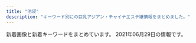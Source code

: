 ```yaml
---
title: "池袋"
description: "キーワード別にの巨乳アジアン・チャイナエステ嬢情報をまとめました。"
---
```


新着画像と新着キーワードをまとめています。
2021年06月29日の情報です。

<DmmAffiliateIns />
<KeywordTable
  shops={
    [
    {
        "url": "http://hanamizuki.jpn.cm/",
        "img_links": [
            "http://hanamizuki.jpn.cm/images/s_link.png",
            "http://hanamizuki.jpn.cm/images/top.png",
            "http://hanamizuki.jpn.cm/photos/sites/43/2017/11/2017110204161468.jpg",
            "http://hanamizuki.jpn.cm/images/nbj2.jpg",
            "http://hanamizuki.jpn.cm/images/room4.jpg",
            "http://hanamizuki.jpn.cm/images/s_staff.png",
            "http://hanamizuki.jpn.cm/images/room3.jpg",
            "http://hanamizuki.jpn.cm/images/room1.jpg",
            "http://hanamizuki.jpn.cm/photos/sites/43/2021/02/2021020211590282.jpg",
            "http://hanamizuki.jpn.cm/images/mobile.png",
            "http://hanamizuki.jpn.cm/images/room2.jpg",
            "http://hanamizuki.jpn.cm/photos/sites/43/2017/11/2017110204162215.jpg",
            "http://hanamizuki.jpn.cm/photos/sites/43/2019/12/2019122511054178.jpg",
            "http://hanamizuki.jpn.cm/images/s_news.png"
        ],
        "name": "\u6c34\u6728\u82b1",
        "station": "JR\u6c60\u888b\u99c5\u6771\u53e3",
        "keywords": {
            "E": 1,
            "95": 1,
            "90": 1,
            "H": 1
        }
    },
    {
        "name": "\u6e80\u8db3\u5802",
        "keywords": {
            "D": 7,
            "88": 2,
            "84": 1,
            "C": 10,
            "87": 8,
            "86": 7
        },
        "url": "http://es-manzokudou.com/",
        "station": "JR\u6c60\u888b\u99c5\u6771\u53e3",
        "img_links": [
            "http://es-manzokudou.com/uploads/36735dc9d436a790f344c57635a3a44f.jpg",
            "http://es-manzokudou.com/images/info_01.png",
            "http://www.cmfm2.jp/images/over_thumb_l.png",
            "http://es-manzokudou.com/uploads/e29aa67ee54566513e4e34114bfdc7b9.jpg",
            "http://es-manzokudou.com/uploads/da9811a4171f2ec42d7c9a8567e79d8c.jpg",
            "http://es-manzokudou.com/uploads/200f500725d3f15233d981ad9b5e6b9a.jpg",
            "http://es-manzokudou.com/images/girls_11.jpg",
            "http://es-manzokudou.com/images/index_31.jpg",
            "http://es-manzokudou.com/uploads/4a9bc6863322924a09070162269c7415.jpg",
            "http://es-manzokudou.com/uploads/0796672f7c59948334658998a3c55cdb.jpg",
            "http://es-manzokudou.com/images/info_02.png",
            "http://es-manzokudou.com/uploads/275d5f397baa63db8424c86d5d6237cf.jpg",
            "http://es-manzokudou.com/images/interior_09.jpg",
            "http://es-manzokudou.com/images/info_07.png",
            "http://es-manzokudou.com/images/index_14.jpg",
            "http://es-manzokudou.com/images/index_30.jpg",
            "http://es-manzokudou.com/images/index_05.jpg",
            "http://es-manzokudou.com/uploads/c92c85411d427aeda4e82379f413bfc5.jpg",
            "http://es-manzokudou.com/images/service_09.jpg",
            "http://es-manzokudou.com/images/index_22.jpg",
            "http://es-manzokudou.com/images/info_04.png",
            "http://es-manzokudou.com/uploads/848e0db3804d1d3c823537204d67f5aa.jpg",
            "http://es-manzokudou.com/images/index_07.jpg",
            "http://es-manzokudou.com/uploads/13ab049cc45dea80b43d33b6b7108f00.jpg",
            "http://es-manzokudou.com/uploads/efbc511fca65f9baeae51ee52426cc0e.jpg",
            "http://es-manzokudou.com/images/index_23.jpg",
            "http://es-manzokudou.com/images/index_02.jpg",
            "http://es-manzokudou.com/uploads/9f77b9b12f9cf11fcb013974ba368064.jpg",
            "http://es-manzokudou.com/uploads/dedff2c11ab7aaa841a9cf2747a8406c.jpg",
            "http://es-manzokudou.com/images/link_09.jpg",
            "http://es-manzokudou.com/uploads/0b1795e88117182a477ab05f88143541.jpg",
            "http://es-manzokudou.com/uploads/59a8a61377564fb64b48427e84e4243f.jpg",
            "http://es-manzokudou.com/uploads/356177edff3d3b7efc4a77022debc8aa.jpg",
            "http://es-manzokudou.com/uploads/4638ddb6f986a671b148647ba616100a.jpg",
            "http://es-manzokudou.com/uploads/d89fe15ae91cbe6757df76651ba2bafb.jpg",
            "http://es-manzokudou.com/images/index_03.jpg",
            "http://es-manzokudou.com/images/index_29.jpg",
            "http://es-manzokudou.com/images/index_27.jpg",
            "http://es-manzokudou.com/images/girls_09.jpg",
            "http://es-manzokudou.com/images/index_17.jpg",
            "http://es-manzokudou.com/uploads/d0fdd8f6b16eaf7d5013c7d285fed2e3.jpg",
            "http://es-manzokudou.com/uploads/b3126b220ec550d17cf3d4ceaa0d5f91.jpg",
            "http://es-manzokudou.com/uploads/f66d763bd48ac5f51969e4311ac7af5c.jpg",
            "http://es-manzokudou.com/uploads/de54f16df04e0df8ae07ab990b8c9fd2.jpg",
            "http://es-manzokudou.com/uploads/209ba11412c2c128b5dfbdb8cfef6faa.jpg",
            "http://es-manzokudou.com/images/index_21.jpg",
            "http://es-manzokudou.com/images/index_16.jpg",
            "http://es-manzokudou.com/uploads/6d01aeb80d9d599f91829439c8d1cce9.jpg",
            "http://es-manzokudou.com/uploads/ce9c20b274548d8d7fc88ffba3feb6b8.jpg",
            "http://es-manzokudou.com/uploads/8ec0af3b4889c07ab76ccbed51b2b813.jpg",
            "http://es-manzokudou.com/images/index_09.jpg",
            "http://es-manzokudou.com/images/index_13.jpg",
            "http://es-manzokudou.com/uploads/88aa8f906b0332cb40ad4429c8e7b758.jpg",
            "http://es-manzokudou.com/images/index_15.jpg",
            "http://es-manzokudou.com/uploads/1e5aff376576a255098bc7597386a028.jpg",
            "http://es-manzokudou.com/uploads/c7f77c3ead6ef13dab668a39ed78609c.jpg",
            "http://es-manzokudou.com/images/interior_10.jpg",
            "http://es-manzokudou.com/uploads/d71f74498ca17396d022ba9a4df966f3.jpg",
            "http://es-manzokudou.com/uploads/62c2e989f1be95fc8e01be85b464d514.jpg",
            "http://es-manzokudou.com/images/info_05.png",
            "http://es-manzokudou.com/uploads/33e3f16ac4ad0cce4991bcbf73f4ed57.jpg",
            "http://es-manzokudou.com/images/index_11.jpg",
            "http://es-manzokudou.com/images/index_06.jpg",
            "http://es-manzokudou.com/uploads/6eeb47bf176bb33d310cc4b85e6877cd.jpg",
            "http://es-manzokudou.com/images/info_09.png",
            "http://es-manzokudou.com/images/index_04.jpg",
            "http://es-manzokudou.com/uploads/40fc21d31595f51aaf89793b1f68617b.jpg",
            "http://es-manzokudou.com/uploads/b7f36d45469210b381ecb79a0e05a347.jpg",
            "http://es-manzokudou.com/images/index_24.jpg",
            "http://es-manzokudou.com/uploads/7b043aa15c9a9920550a2b92ec6be546.jpg",
            "http://es-manzokudou.com/images/index_28.jpg",
            "http://es-manzokudou.com/images/index_19.jpg",
            "http://es-manzokudou.com/uploads/801bf12e5eb5d7775a0d06c4314059a8.jpg",
            "http://es-manzokudou.com/images/service_10.jpg",
            "http://es-manzokudou.com/uploads/7284e4ffc051cbb8c074a8c30390ce68.jpg",
            "http://es-manzokudou.com/uploads/e0558d7d118d3983ed620237423a6a17.jpg",
            "http://es-manzokudou.com/images/index_01.jpg",
            "http://es-manzokudou.com/images/index_08.jpg",
            "http://es-manzokudou.com/uploads/0d826c16062de1388c242e2f77eb7cd6.jpg",
            "http://es-manzokudou.com/uploads/8a1fb58d0b110680c2356994ca8efb25.jpg"
        ]
    },
    {
        "name": "\u6708\u306e\u604b",
        "img_links": [
            "http://tsukinokoi.com/img/staff/152008703796356600.jpg",
            "http://tsukinokoi.com/images/event/2020/m06.png",
            "http://tsukinokoi.com/img/staff/160622584020640000.jpg",
            "http://tsukinokoi.com/img/staff/155204782386136400.jpg",
            "http://tsukinokoi.com/img/staff/151584629124140300.jpg",
            "http://tsukinokoi.com/images/news1.png",
            "http://tsukinokoi.com/img/staff/148256052554824000.jpg",
            "http://tsukinokoi.com/images/bar_staff.png",
            "http://tsukinokoi.com/images/bar_top.png",
            "http://tsukinokoi.com/img/staff/153079932824200700.jpg",
            "http://tsukinokoi.com/img/staff/148586605222864500.jpg",
            "http://tsukinokoi.com/img/staff/155818741107218300.jpg",
            "http://tsukinokoi.com/img/staff/144652745411466600.jpg",
            "http://tsukinokoi.com/img/staff/154673852166026500.jpg",
            "http://tsukinokoi.com/img/staff/148586605226742500.jpg",
            "http://tsukinokoi.com/img/staff/155611310658540500.jpg",
            "http://tsukinokoi.com/img/staff/142919725579809100.png",
            "http://tsukinokoi.com/images/news3.png",
            "http://tsukinokoi.com/images/bar_gallery.png",
            "http://tsukinokoi.com/images/QRcode.png",
            "http://tsukinokoi.com/images/pickupGirl2014.png",
            "http://tsukinokoi.com/img/staff/148073918839938900.jpg"
        ],
        "url": "http://tsukinokoi.com/",
        "station": "JR\u6c60\u888b\u99c5\u897f\u53e3",
        "keywords": {
            "\u30bb\u30af\u30b7\u30fc": 1
        }
    },
    {
        "url": "http://c-sun2.com/",
        "img_links": [
            "http://c-sun2.com/img/bar_profile.png",
            "http://c-sun2.com/image/cast/cast_473_2_l.jpg",
            "http://c-sun2.com/image/cast/cast_524_1_l.jpg",
            "http://c-sun2.com/image/cast/cast_485_1_l.jpg",
            "http://c-sun2.com/img/bar_grallery.png",
            "http://c-sun2.com/image/cast/cast_533_2_l.jpg",
            "http://c-sun2.com/image/cast/cast_453_2_l.jpg",
            "http://c-sun2.com/img/topbar_camp.png",
            "http://c-sun2.com/image/cast/cast_466_1_l.jpg",
            "http://c-sun2.com/image/cast/cast_357_2_l.jpg",
            "http://c-sun2.com/image/cast/cast_533_1_l.jpg",
            "http://c-sun2.com/image/cast/cast_360_1_l.jpg",
            "http://c-sun2.com/image/cast/cast_484_1_l.jpg",
            "http://c-sun2.com/image/cast/cast_484_2_l.jpg",
            "http://c-sun2.com/image/cast/cast_360_2_l.jpg",
            "http://c-sun2.com/image/cast/cast_485_2_l.jpg",
            "http://c-sun2.com/image/cast/cast_580_1_l.jpg",
            "http://c-sun2.com/image/cast/cast_393_2_l.jpg",
            "http://c-sun2.com/image/cast/cast_326_1_l.jpg",
            "http://c-sun2.com/image/cast/cast_393_1_l.jpg",
            "http://c-sun2.com/img/event/camp3.jpg",
            "http://c-sun2.com/image/cast/cast_362_1_l.jpg",
            "http://c-sun2.com/image/cast/cast_390_2_l.jpg",
            "http://c-sun2.com/image/cast/cast_471_1_l.jpg",
            "http://c-sun2.com/image/cast/cast_496_1_l.jpg",
            "http://c-sun2.com/image/cast/cast_453_1_l.jpg",
            "http://c-sun2.com/image/cast/cast_471_2_l.jpg",
            "http://c-sun2.com/img/topbar_osusume.png",
            "http://c-sun2.com/image/cast/cast_357_1_l.jpg",
            "http://c-sun2.com/image/cast/cast_362_2_l.jpg",
            "http://c-sun2.com/img/icon/new.png",
            "http://c-sun2.com/image/cast/cast_473_1_l.jpg",
            "http://c-sun2.com/image/cast/cast_524_2_l.jpg",
            "http://c-sun2.com/image/cast/cast_496_2_l.jpg",
            "http://c-sun2.com/image/cast/cast_326_2_l.jpg",
            "http://c-sun2.com/img/bar_therapist.png",
            "http://c-sun2.com/image/shame/192_1_l.jpg",
            "http://c-sun2.com/image/cast/cast_492_2_l.jpg",
            "http://c-sun2.com/img/topbar_news.png",
            "http://c-sun2.com/img/header.jpg",
            "http://c-sun2.com/image/cast/cast_534_2_l.jpg",
            "http://c-sun2.com/image/cast/cast_534_1_l.jpg",
            "http://c-sun2.com/image/cast/cast_390_1_l.jpg",
            "http://c-sun2.com/image/cast/cast_492_1_l.jpg",
            "http://c-sun2.com/image/cast/cast_466_2_l.jpg"
        ],
        "keywords": {
            "83": 10,
            "84": 8,
            "81": 4,
            "85": 4,
            "82": 10
        },
        "station": "JR\u6c60\u888b\u99c5\u897f\u53e3",
        "name": "\u30b9\u30a4\u30fc\u30c8\u30de\u30c3\u30c8"
    },
    {
        "keywords": {},
        "img_links": [
            "http://es-hana.work/images/interior_t.jpg",
            "http://es-hana.work/staff/ai.jpg",
            "http://es-hana.work/images/7.jpg",
            "http://es-hana.work/staff/risa.jpg",
            "http://es-hana.work/img/haruka1.jpg",
            "http://es-hana.work/img/ai1.jpg",
            "http://es-hana.work/images/tg.jpg",
            "http://es-hana.work/staff/yui.jpg",
            "http://es-hana.work/images/sys1.jpg",
            "http://es-hana.work/images/2.jpg",
            "http://es-hana.work/staff/aya.jpg",
            "http://es-hana.work/images/9.jpg",
            "http://es-hana.work/images/head.jpg",
            "http://es-hana.work/images/int.jpg",
            "http://es-hana.work/img/risa1.jpg",
            "http://es-hana.work/images/ac1.jpg",
            "http://es-hana.work/staff/haruka.jpg",
            "http://es-hana.work/images/staff_t.jpg",
            "http://es-hana.work/staff/rina.jpg",
            "http://es-hana.work/images/6.jpg",
            "http://es-hana.work/staff/nami.jpg",
            "http://es-hana.work/img/nana1.jpg",
            "http://es-hana.work/img/miki1.jpg",
            "http://es-hana.work/staff/nana.jpg",
            "http://es-hana.work/images/8.jpg",
            "http://es-hana.work/images/sys2.jpg",
            "http://es-hana.work/img/rina1.jpg",
            "http://es-hana.work/images/line.jpg",
            "http://es-hana.work/images/ac2.jpg",
            "http://es-hana.work/img/nami1.jpg",
            "http://es-hana.work/staff/miki.jpg",
            "http://es-hana.work/images/5.jpg",
            "http://es-hana.work/images/3.jpg",
            "http://es-hana.work/images/news.jpg",
            "http://es-hana.work/img/yui1.jpg",
            "http://es-hana.work/images/1.jpg",
            "http://es-hana.work/img/aya1.jpg",
            "http://es-hana.work/images/10.jpg",
            "http://es-hana.work/staff/yuna.jpg"
        ],
        "station": "JR\u6c60\u888b\u99c5\u897f\u53e3(\u5317)",
        "name": "\u82b1\u6c34\u6728",
        "url": "http://es-hana.work/"
    },
    {
        "url": "https://www.relax-es.net/",
        "keywords": {
            "87": 25,
            "D": 52,
            "F": 33,
            "C": 30,
            "89": 60,
            "90": 11,
            "E": 75,
            "88": 64
        },
        "name": "New RELAX TIME",
        "station": "JR\u6c60\u888b\u99c5\u897f\u53e3(\u5317)",
        "img_links": [
            "https://www.relax-es.net/w160-p400/img/uploadfile/imgpc01608535716.jpg",
            "https://www.relax-es.net/w160-p400/img/uploadfile/imgpc01601601781.jpg",
            "https://www.relax-es.net/w200-p300/img/uploadfile/imgpc01601601975.jpg",
            "https://www.relax-es.net/img/area.jpg",
            "https://www.relax-es.net/img/num1.png",
            "https://www.relax-es.net/img/uploadfile/imgpc01601602970.jpg",
            "https://www.relax-es.net/img/uploadfile/imgpc01601602890.jpg",
            "https://www.relax-es.net/img/bana01.jpg",
            "https://www.relax-es.net/reborn/img/beaf.png",
            "https://www.relax-es.net/w230-p230/img/uploadfile/img_1601600792.jpg",
            "https://www.relax-es.net/img/bana07.jpg",
            "https://www.relax-es.net/reborn/img/project-4.jpg",
            "https://www.relax-es.net/w200-p300/img/uploadfile/imgpc01608535915.jpg",
            "https://www.relax-es.net/img/uploadfile/imgpc01601942105.jpg",
            "https://www.relax-es.net/img/num5.png",
            "https://www.relax-es.net/w200-p300/img/uploadfile/imgpc01608535716.jpg",
            "https://www.relax-es.net/w200-p300/img/uploadfile/imgpc01601603008.jpg",
            "https://www.relax-es.net/img/uploadfile/imgpc01601602269.jpg",
            "https://www.relax-es.net/w90-p90/img/uploadfile/imgpc01601602890.jpg",
            "https://www.relax-es.net/img/uploadfile/imgpc01608535915.jpg",
            "https://www.relax-es.net/w160-p400/img/uploadfile/imgpc01601602970.jpg",
            "https://www.relax-es.net/img/uploadfile/imgpc01601942123.jpg",
            "https://www.relax-es.net/img/uploadfile/imgpc01601601781.jpg",
            "https://www.relax-es.net/img/uploadfile/imgpc01601602016.jpg",
            "https://www.relax-es.net/w160-p400/img/uploadfile/imgpc01601942105.jpg",
            "https://www.relax-es.net/reborn/img/backBtn.png",
            "https://www.relax-es.net/img/uploadfile/imgpc01601942165.jpg",
            "https://www.relax-es.net/w160-p400/img/uploadfile/imgpc01601602443.jpg",
            "https://www.relax-es.net/img/kantan.jpg",
            "https://www.relax-es.net/img/s/area04.png",
            "https://www.relax-es.net/reborn/img/project-3.jpg",
            "https://www.relax-es.net/img/num3.png",
            "https://www.relax-es.net/w160-p400/img/uploadfile/imgpc01601602403.jpg",
            "https://www.relax-es.net/w160-p400/img/uploadfile/imgpc01601602016.jpg",
            "https://www.relax-es.net/reborn/img/project-6.jpg",
            "https://www.relax-es.net/w200-p300/img/uploadfile/imgpc01608535826.jpg",
            "https://www.relax-es.net/reborn/img/project-2.jpg",
            "https://www.relax-es.net/w90-p90/img/uploadfile/imgpc01601602970.jpg",
            "https://www.relax-es.net/img/s/area05.png",
            "https://www.relax-es.net/img/s/area02.png",
            "https://www.relax-es.net/img/num2.png",
            "https://www.relax-es.net/img/uploadfile/imgpc01601602761.jpg",
            "https://www.relax-es.net/img/icon/new.png",
            "https://www.relax-es.net/img/bana02.jpg",
            "https://www.relax-es.net/img/uploadfile/imgpc01601942092.jpg",
            "https://www.relax-es.net/img/uploadfile/imgpc01601602676.jpg",
            "https://www.relax-es.net/w160-p400/img/uploadfile/imgpc01601603008.jpg",
            "https://www.relax-es.net/img/syscard.png",
            "https://www.relax-es.net/w90-p90/img/uploadfile/imgpc01608535826.jpg",
            "https://www.relax-es.net/w160-p400/img/uploadfile/imgpc01601602761.jpg",
            "https://www.relax-es.net/w160-p400/img/uploadfile/imgpc01601942092.jpg",
            "https://www.relax-es.net/img/s/area01.png",
            "https://www.relax-es.net/img/uploadfile/imgpc01608535826.jpg",
            "https://www.relax-es.net/w160-p400/img/uploadfile/imgpc01601602890.jpg",
            "https://www.relax-es.net/w200-p80/img/uploadfile/imgpc01601603008.jpg",
            "https://www.relax-es.net/img/s/area06.png",
            "https://www.relax-es.net/img/uploadfile/imgpc01608535716.jpg",
            "https://www.relax-es.net/img/companioncoment.png",
            "https://www.relax-es.net/img/shop.jpg",
            "https://www.relax-es.net/w90-p90/img/uploadfile/imgpc01608535783.jpg",
            "https://www.relax-es.net/reborn/img/difsub.png",
            "https://www.relax-es.net/img/uploadfile/imgpc01601602443.jpg",
            "https://www.relax-es.net/img/s/area03.png",
            "https://www.relax-es.net/w160-p400/img/uploadfile/imgpc01601601975.jpg",
            "https://www.relax-es.net/w160-p400/img/uploadfile/imgpc01601602676.jpg",
            "https://www.relax-es.net/w160-p400/img/uploadfile/imgpc01608535826.jpg",
            "https://www.relax-es.net/img/bana03.jpg",
            "https://www.relax-es.net/reborn/img/concpet.png",
            "https://www.relax-es.net/w160-p400/img/uploadfile/imgpc01601602188.jpg",
            "https://www.relax-es.net/img/uploadfile/imgpc01601601975.jpg",
            "https://www.relax-es.net/w200-p300/img/uploadfile/imgpc01601942105.jpg",
            "https://www.relax-es.net/w160-p400/img/uploadfile/imgpc01601942165.jpg",
            "https://www.relax-es.net/img/bana10.jpg",
            "https://www.relax-es.net/img/uploadfile/1601603998.png",
            "https://www.relax-es.net/img/uploadfile/imgpc01601602188.jpg",
            "https://www.relax-es.net/w160-p400/img/uploadfile/imgpc01601602326.jpg",
            "https://www.relax-es.net/img/uploadfile/img_1601600792.jpg",
            "https://www.relax-es.net/img/uploadfile/imgpc01601942142.jpg",
            "https://www.relax-es.net/w160-p400/img/uploadfile/imgpc01601942142.jpg",
            "https://www.relax-es.net/img/uploadfile/imgpc01601603008.jpg",
            "https://www.relax-es.net/w300-p200/img/uploadfile/imgpc01601603008.jpg",
            "https://www.relax-es.net/w90-p90/img/uploadfile/imgpc01608535716.jpg",
            "https://www.relax-es.net/img/uploadfile/imgpc01601602403.jpg",
            "https://www.relax-es.net/w160-p400/img/uploadfile/imgpc01601602269.jpg",
            "https://www.relax-es.net/reborn/img/project-1.jpg",
            "https://www.relax-es.net/img/uploadfile/imgpc01601602326.jpg",
            "https://www.relax-es.net/w160-p400/img/uploadfile/imgpc01608535915.jpg",
            "https://www.relax-es.net/reborn/img/difmain.png",
            "https://www.relax-es.net/reborn/img/project-5.jpg",
            "https://www.relax-es.net/w200-p300/img/uploadfile/imgpc01601601781.jpg",
            "https://www.relax-es.net/img/bana04.jpg",
            "https://www.relax-es.net/w160-p400/img/uploadfile/imgpc01601942123.jpg",
            "https://www.relax-es.net/img/num4.png",
            "https://www.relax-es.net/w200-p300/img/uploadfile/imgpc01601942123.jpg",
            "https://www.relax-es.net/img/uploadfile/img_1601600707.jpg",
            "https://www.relax-es.net/img/uploadfile/imgpc01608535783.jpg",
            "https://www.relax-es.net/w90-p90/img/uploadfile/imgpc01601603008.jpg",
            "https://www.relax-es.net/w160-p400/img/uploadfile/imgpc01608535783.jpg",
            "https://www.relax-es.net/img/bana05.jpg"
        ]
    },
    {
        "img_links": [
            "http://monaliza.xyz/images/index_c3.jpg",
            "http://monaliza.xyz/images/g7.jpg",
            "http://monaliza.xyz/images/top.jpg",
            "http://monaliza.xyz/images/r02.jpg",
            "http://monaliza.xyz/images/r03.jpg",
            "http://monaliza.xyz/images/index_c2.jpg",
            "http://monaliza.xyz/images/mobile.jpg",
            "http://monaliza.xyz/images/g4.jpg",
            "http://monaliza.xyz/images/aoyi.jpg",
            "http://monaliza.xyz/images/g6.jpg",
            "http://monaliza.xyz/images/yuki.jpg",
            "http://monaliza.xyz/images/index_c1.jpg",
            "http://monaliza.xyz/images/r01.jpg",
            "http://monaliza.xyz/images/gallery_image01b.jpg",
            "http://monaliza.xyz/images/r04.jpg"
        ],
        "keywords": {
            "C": 8
        },
        "url": "http://monaliza.xyz/",
        "station": "JR\u6c60\u888b\u99c5\u897f\u53e3",
        "name": "MONA\u30fbLIZA \u30e2\u30ca\u30fb\u30ea\u30b6"
    },
    {
        "station": "JR\u6c60\u888b\u99c5\u6771\u53e3",
        "url": "http://manian-ikebukuro.com/",
        "keywords": {},
        "name": "\u6d17\u4f53\u30de\u30cb\u30a2",
        "img_links": [
            "http://manian-ikebukuro.com/img/bar_profile.png",
            "http://manian-ikebukuro.com/image/cast/cast_74_2_l.jpg",
            "http://manian-ikebukuro.com/img/spSite.jpg",
            "http://manian-ikebukuro.com/image/cast/cast_47_1_s.jpg",
            "http://manian-ikebukuro.com/image/cast/cast_75_1_l.jpg",
            "http://manian-ikebukuro.com/image/cast/cast_6_2_l.jpg",
            "http://manian-ikebukuro.com/img/tel.png",
            "http://manian-ikebukuro.com/image/cast/cast_69_1_s.jpg",
            "http://manian-ikebukuro.com/image/cast/cast_64_1_s.jpg",
            "http://manian-ikebukuro.com/image/cast/cast_64_2_l.jpg",
            "http://manian-ikebukuro.com/image/cast/cast_74_1_s.jpg",
            "http://manian-ikebukuro.com/image/cast/cast_47_2_l.jpg",
            "http://manian-ikebukuro.com/image/cast/cast_69_2_l.jpg",
            "http://manian-ikebukuro.com/image/cast/cast_77_1_s.jpg",
            "http://manian-ikebukuro.com/img/bar_staff.png",
            "http://manian-ikebukuro.com/img/news1.png",
            "http://manian-ikebukuro.com/image/cast/cast_67_1_s.jpg",
            "http://manian-ikebukuro.com/sp/img/tel.png",
            "http://manian-ikebukuro.com/image/cast/10x10.jpg",
            "http://manian-ikebukuro.com/image/cast/cast_75_1_s.jpg",
            "http://manian-ikebukuro.com/image/cast/cast_47_1_l.jpg",
            "http://manian-ikebukuro.com/img/pickupGirl.png",
            "http://manian-ikebukuro.com/img/line1.jpg",
            "http://manian-ikebukuro.com/image/cast/cast_63_1_s.jpg",
            "http://manian-ikebukuro.com/image/cast/cast_63_1_l.jpg",
            "http://manian-ikebukuro.com/image/cast/cast_75_2_l.jpg",
            "http://manian-ikebukuro.com/image/cast/cast_68_2_l.jpg",
            "http://manian-ikebukuro.com/image/cast/cast_80_1_l.jpg",
            "http://manian-ikebukuro.com/img/header0.jpg",
            "http://manian-ikebukuro.com/image/cast/cast_73_1_s.jpg",
            "http://manian-ikebukuro.com/image/cast/cast_68_1_l.jpg",
            "http://manian-ikebukuro.com/image/cast/cast_6_1_l.jpg",
            "http://manian-ikebukuro.com/image/cast/cast_80_2_l.jpg",
            "http://manian-ikebukuro.com/image/cast/cast_68_1_s.jpg",
            "http://manian-ikebukuro.com/image/cast/cast_69_1_l.jpg",
            "http://manian-ikebukuro.com/image/cast/cast_70_1_l.jpg",
            "http://manian-ikebukuro.com/img/QRcode.png",
            "http://manian-ikebukuro.com/img/news3.png",
            "http://manian-ikebukuro.com/image/cast/cast_64_1_l.jpg",
            "http://manian-ikebukuro.com/image/cast/cast_74_1_l.jpg",
            "http://manian-ikebukuro.com/image/cast/cast_6_1_s.jpg",
            "http://manian-ikebukuro.com/image/cast/cast_70_2_l.jpg",
            "http://manian-ikebukuro.com/image/cast/cast_80_1_s.jpg",
            "http://manian-ikebukuro.com/image/cast/cast_70_1_s.jpg",
            "http://manian-ikebukuro.com/image/cast/cast_71_1_s.jpg"
        ]
    },
    {
        "url": "https://www.aroma-angels.net/",
        "img_links": [
            "https://www.aroma-angels.net/images/mt_10_1_144.jpg",
            "https://www.aroma-angels.net/images/link/link_34.jpg",
            "https://www.aroma-angels.net/images/ml_11_1_508.jpg",
            "https://www.aroma-angels.net/images/mc_1_2_144.jpg",
            "https://www.aroma-angels.net/images/ml_11_1_445.jpg",
            "https://www.aroma-angels.net/images/ml_11_1_1698.jpeg",
            "http://www.aroma-angels.net/images/mt_10_1_508.jpg",
            "http://www.aroma-angels.net/asset/img/spacer300x450.png",
            "http://www.aroma-angels.net/images/up_5_26_0.jpg",
            "https://www.aroma-angels.net/images/up_5_11_0.jpeg",
            "https://www.aroma-angels.net/images/ml_11_1_1285.jpg",
            "https://www.aroma-angels.net/images/up_5_8_0.jpg",
            "https://www.aroma-angels.net/images/mc_1_2_268.jpg",
            "https://www.aroma-angels.net/images/mc_1_1_505.jpg",
            "https://www.aroma-angels.net/images/ml_11_1_446.jpg",
            "https://www.aroma-angels.net/images/ml_11_1_240.jpg",
            "https://www.aroma-angels.net/images/up_5_22_0.jpg",
            "https://www.aroma-angels.net/images/ml_11_1_506.jpg",
            "https://www.aroma-angels.net/asset/img/top.jpg",
            "https://www.aroma-angels.net/images/up_5_13_0.jpg",
            "https://www.aroma-angels.net/images/ml_11_1_960.jpg",
            "https://www.aroma-angels.net/images/ml_11_1_1411.jpg",
            "https://www.aroma-angels.net/images/mc_1_1_425.jpg",
            "https://www.aroma-angels.net/images/mc_1_2_445.jpg",
            "http://www.aroma-angels.net/images/mt_10_1_446.jpg",
            "https://www.aroma-angels.net/images/up_5_18_0.jpg",
            "https://www.aroma-angels.net/images/ml_11_1_241.jpg",
            "https://www.aroma-angels.net/images/ml_11_1_1092.jpg",
            "https://www.aroma-angels.net/images/mt_10_1_105.jpg",
            "https://www.aroma-angels.net/images/mc_1_1_506.jpg",
            "https://www.aroma-angels.net/images/up_5_6_0.jpg",
            "https://www.aroma-angels.net/images/up_5_10_0.jpg",
            "https://www.aroma-angels.net/images/up_5_17_0.jpg",
            "https://www.aroma-angels.net/images/ml_11_1_507.jpg",
            "http://www.aroma-angels.net/images/up_5_5_0.jpg",
            "https://www.aroma-angels.net/images/mc_1_1_446.jpg",
            "https://www.aroma-angels.net/images/up_5_5_0.jpg",
            "https://www.aroma-angels.net/images/ml_11_1_505.jpg",
            "https://www.aroma-angels.net/images/mc_1_2_105.jpg",
            "https://www.aroma-angels.net/images/mc_1_1_241.jpg",
            "https://www.aroma-angels.net/asset/img/spacer_gallery.png",
            "http://www.aroma-angels.net/images/up_5_17_0.jpg",
            "https://www.aroma-angels.net/images/mt_10_1_505.jpg",
            "https://www.aroma-angels.net/asset/img/spacer900x360.png",
            "https://www.aroma-angels.net/images/up_5_14_0.jpg",
            "http://www.aroma-angels.net/images/link/link_31.jpg",
            "http://www.aroma-angels.net/images/mt_10_1_505.jpg",
            "https://menlog.net/link/menlog20040.jpg",
            "https://www.aroma-angels.net/images/mt_10_1_446.jpg",
            "https://www.aroma-angels.net/images/link/link_15.jpg",
            "https://www.aroma-angels.net/images/ml_11_1_1338.jpg",
            "https://www.aroma-angels.net/images/up_5_23_0.jpg",
            "https://www.aroma-angels.net/images/up_5_26_0.jpg",
            "https://www.aroma-angels.net/asset/img/spacer300x450.png",
            "https://www.aroma-angels.net/images/ml_11_1_2202.jpg",
            "https://www.aroma-angels.net/images/ml_11_1_1272.jpg",
            "http://www.aroma-angels.net/images/up_5_10_0.jpg",
            "https://www.aroma-angels.net/images/link/link_19.jpg",
            "https://www.aroma-angels.net/images/mc_1_1_507.jpg",
            "https://www.aroma-angels.net/images/mt_10_1_506.jpg",
            "https://www.aroma-angels.net/images/ml_11_1_882.jpg",
            "https://www.aroma-angels.net/images/link/link_27.jpg",
            "http://www.aroma-angels.net/images/up_5_27_0.jpg",
            "https://www.aroma-angels.net/images/ml_11_1_314.jpg",
            "http://www.aroma-angels.net/images/mt_10_1_506.jpg",
            "http://www.aroma-angels.net/images/up_5_22_0.jpg",
            "https://www.aroma-angels.net/images/up_5_25_0.jpg",
            "https://www.aroma-angels.net/images/up_5_7_0.jpg",
            "https://www.aroma-angels.net/images/up_5_19_0.jpg",
            "http://www.aroma-angels.net/images/mt_10_1_144.jpg",
            "http://www.aroma-angels.net/images/up_5_25_0.jpg",
            "https://www.aroma-angels.net/images/mt_10_1_508.jpg",
            "https://www.aroma-angels.net/images/up_5_27_0.jpg",
            "https://www.aroma-angels.net/images/ml_11_1_268.jpg",
            "https://estama.jp/assets_new/default/pc/img/page/link/estama_200_40.png",
            "http://www.aroma-angels.net/images/up_5_23_0.jpg",
            "http://www.aroma-angels.net/asset/img/spacer900x360.png",
            "https://www.aroma-angels.net/asset/img/top2.jpg",
            "https://www.aroma-angels.net/images/link/link_31.jpg",
            "https://www.aroma-angels.net/images/ml_11_1_1064.jpg",
            "https://www.aroma-angels.net/images/ml_11_1_239.jpg",
            "https://www.aroma-angels.net/images/mc_1_1_105.jpg",
            "https://www.aroma-angels.net/images/ml_11_1_208.jpg",
            "https://www.aroma-angels.net/images/mc_1_1_882.jpg",
            "https://www.aroma-angels.net/images/ml_11_1_144.jpg",
            "https://www.aroma-angels.net/images/mc_1_1_144.jpg",
            "https://www.aroma-angels.net/images/mc_1_1_445.jpg",
            "https://www.aroma-angels.net/images/mc_1_1_268.jpg",
            "https://www.aroma-angels.net/images/link/link_37.png",
            "https://www.aroma-angels.net/images/up_5_9_0.jpg",
            "https://www.aroma-angels.net/images/up_5_12_0.jpg",
            "http://www.aroma-angels.net/images/up_5_6_0.jpg",
            "http://www.aroma-angels.net/images/link/link_15.jpg",
            "http://www.aroma-angels.net/asset/img/top.jpg",
            "http://www.aroma-angels.net/images/up_5_9_0.jpg",
            "http://www.aroma-angels.net/asset/img/top2.jpg",
            "http://www.aroma-angels.net/images/link/link_27.jpg",
            "https://www.aroma-angels.net/images/ml_11_1_105.jpg",
            "http://www.aroma-angels.net/images/link/link_34.jpg",
            "https://www.aroma-angels.net/images/mc_1_1_1092.jpg",
            "https://www.aroma-angels.net/images/mc_1_1_508.jpg",
            "http://www.aroma-angels.net/images/up_5_7_0.jpg",
            "https://www.aroma-angels.net/images/ml_11_1_425.jpg",
            "https://www.aroma-angels.net/images/up_5_15_0.jpg",
            "http://www.aroma-angels.net/images/link/link_37.png",
            "https://www.aroma-angels.net/images/mc_1_2_1092.jpg",
            "http://www.aroma-angels.net/images/mt_10_1_105.jpg",
            "http://www.aroma-angels.net/images/up_5_8_0.jpg"
        ],
        "station": "JR\u6c60\u888b\u99c5\u897f\u53e3",
        "keywords": {
            "88": 5,
            "85": 16,
            "C": 50,
            "D": 19,
            "86": 6,
            "87": 7,
            "83": 1
        },
        "name": "AromaAngels\uff5e\u6c60\u888b\u30a2\u30ed\u30de\u30a8\u30f3\u30b8\u30a7\u30eb\u30ba\uff5e"
    },
    {
        "img_links": [
            "http://www.yurari-massage.work/img/st26.jpg",
            "http://www.yurari-massage.work/img/st022.jpg",
            "http://www.yurari-massage.work/img/sta25.jpg",
            "http://www.yurari-massage.work/img/sta29.jpg",
            "http://www.yurari-massage.work/img/st29.jpg",
            "http://www.yurari-massage.work/img/st27.jpg",
            "http://www.yurari-massage.work/img/sta21.jpg",
            "http://www.yurari-massage.work/img/st4.jpg",
            "http://www.yurari-massage.work/img/st021.jpg",
            "http://www.yurari-massage.work/img/st32.jpg",
            "http://www.yurari-massage.work/img/m50.jpg",
            "http://www.yurari-massage.work/img/m30.jpg",
            "http://www.yurari-massage.work/img/st25.jpg",
            "http://www.yurari-massage.work/img/st032.jpg",
            "http://www.yurari-massage.work/img/st027.jpg",
            "http://www.yurari-massage.work/img/st026.jpg",
            "http://www.yurari-massage.work/img/st22.jpg",
            "http://www.yurari-massage.work/img/sta31.jpg",
            "http://www.yurari-massage.work/img/m60.jpg",
            "http://www.yurari-massage.work/img/m1.jpg",
            "http://www.yurari-massage.work/img/st30.jpg",
            "http://www.yurari-massage.work/img/st31.jpg",
            "http://www.yurari-massage.work/img/st030.jpg",
            "http://www.yurari-massage.work/img/botton3.jpg",
            "http://www.yurari-massage.work/img/st7.jpg",
            "http://www.yurari-massage.work/img/mobile.png",
            "http://www.yurari-massage.work/img/m6.jpg",
            "http://www.yurari-massage.work/img/sta30.jpg",
            "http://www.yurari-massage.work/img/sta32.jpg",
            "http://www.yurari-massage.work/img/m5.jpg",
            "http://www.yurari-massage.work/img/credit.jpg",
            "http://www.yurari-massage.work/img/m3.jpg",
            "http://www.yurari-massage.work/img/m2.jpg",
            "http://www.yurari-massage.work/img/st031.jpg",
            "http://www.yurari-massage.work/img/st07.jpg",
            "http://www.yurari-massage.work/img/m10.jpg",
            "http://www.yurari-massage.work/img/m20.jpg",
            "http://www.yurari-massage.work/img/st21.jpg",
            "http://www.yurari-massage.work/img/campian.jpg",
            "http://www.yurari-massage.work/img/sta27.jpg",
            "http://www.yurari-massage.work/img/sta22.jpg",
            "http://www.yurari-massage.work/img/m4.jpg",
            "http://www.yurari-massage.work/img/head.jpg",
            "http://www.yurari-massage.work/img/sta26.jpg",
            "http://www.yurari-massage.work/img/sta7.jpg",
            "http://www.yurari-massage.work/img/m40.jpg"
        ],
        "station": "JR\u6c60\u888b\u99c5\u897f\u53e3(\u5317)",
        "keywords": {
            "88": 3,
            "D": 12,
            "E": 6,
            "C": 20,
            "87": 6,
            "86": 22
        },
        "name": "\u3086\u3089\u308a",
        "url": "http://www.yurari-massage.work/"
    },
    {
        "keywords": {},
        "name": "\u5fc3\u30d1\u30e9\u30c0\u30a4\u30b9",
        "img_links": [
            "http://new-paradise.net/images/a2.jpg",
            "http://new-paradise.net/images/kiki.jpg",
            "http://new-paradise.net/images/info.jpg",
            "http://new-paradise.net/images/a7.jpg",
            "http://new-paradise.net/images/misaki01.jpg",
            "http://new-paradise.net/images/up.png",
            "http://new-paradise.net/images/a1.jpg",
            "http://new-paradise.net/images/a6.jpg",
            "http://new-paradise.net/images/down.png",
            "http://new-paradise.net/images/flash1.jpg",
            "http://new-paradise.net/images/a3.jpg",
            "http://new-paradise.net/images/kanna02.jpg",
            "http://new-paradise.net/images/mobile.png",
            "http://new-paradise.net/images/misaki02.jpg",
            "http://new-paradise.net/images/a4.jpg",
            "http://new-paradise.net/images/a5.jpg",
            "http://new-paradise.net/images/noa.jpg",
            "http://new-paradise.net/images/honoka.jpg",
            "http://new-paradise.net/images/itigo.jpg",
            "http://new-paradise.net/images/kiki02.jpg",
            "http://new-paradise.net/images/r3.jpg",
            "http://new-paradise.net/images/g0.jpg",
            "http://new-paradise.net/images/zi_staff.png"
        ],
        "url": "http://new-paradise.net/",
        "station": "JR\u6c60\u888b\u99c5\u897f\u53e3"
    },
    {
        "url": "http://awakoku.net/",
        "name": "\u30a2\u30ef\u56fd\u515a",
        "img_links": [
            "http://awakoku.net/girls/ami1.jpg",
            "http://awakoku.net/girls/kana1.jpg",
            "http://awakoku.net/girls/nana22.jpg",
            "http://awakoku.net/girls/noimage.jpg",
            "http://awakoku.net/image/pickup.jpg",
            "http://awakoku.net/girls/hana2.jpg",
            "http://awakoku.net/girls/miyuki1.jpg",
            "http://awakoku.net/girls/minami1.jpg",
            "http://awakoku.net/girls/sakura1.jpg",
            "http://awakoku.net/girls/saki1.jpg",
            "http://awakoku.net/girls/mina1.jpg",
            "http://awakoku.net/girls/nagisa2.jpg",
            "http://awakoku.net/topics/img/8-1.jpg",
            "http://awakoku.net/girls/miyuki2.jpg",
            "http://awakoku.net/girls/nagisa1.jpg",
            "http://awakoku.net/girls/kana2.jpg",
            "http://awakoku.net/topics/img/7-1.jpg",
            "http://awakoku.net/image/header.jpg",
            "http://awakoku.net/girls/misaki2.jpg",
            "http://awakoku.net/girls/yuri1.jpg",
            "http://awakoku.net/girls/aya1.jpg",
            "http://awakoku.net/girls/misaki1.jpg",
            "http://awakoku.net/girls/yumi.jpg",
            "http://awakoku.net/girls/yuri2.jpg",
            "http://awakoku.net/girls/mina2.jpg",
            "http://awakoku.net/girls/nana11.jpg",
            "http://awakoku.net/girls/hana1.jpg"
        ],
        "keywords": {
            "86": 1,
            "87": 3,
            "83": 4,
            "C": 24,
            "84": 3,
            "85": 2,
            "88": 3,
            "F": 1,
            "D": 1,
            "E": 2
        },
        "station": "JR\u6c60\u888b\u99c5\u897f\u53e3"
    },
    {
        "name": "\u30b7\u30e3\u30fc\u30ed\u30c3\u30c8\u59eb",
        "url": "http://www.i-rlx.info/",
        "img_links": [
            "http://www.i-rlx.info/images/index_24.jpg",
            "http://www.i-rlx.info/i/girl/05.jpg",
            "http://www.i-rlx.info/images/index_34.jpg",
            "http://www.i-rlx.info/images/index_03.jpg",
            "http://www.i-rlx.info/images/upload/thumb/bb8a47bc98c64e87.jpg",
            "http://www.i-rlx.info/girl/017.jpg",
            "http://www.i-rlx.info/images/info.jpg",
            "http://www.i-rlx.info/images/upload/thumb/de66c0c17276977c.jpg",
            "http://www.i-rlx.info/images/upload/ac8e7ec3ac179feb.jpg",
            "http://www.i-rlx.info/images/index_14.jpg",
            "http://www.i-rlx.info/images/rec.jpg",
            "http://www.i-rlx.info/images/index_23.jpg",
            "http://www.i-rlx.info/images/upload/3a57edcf235cfd8e.jpg",
            "http://www.i-rlx.info/girl/018.jpg",
            "http://www.i-rlx.info/images/upload/thumb/95e8548329763630.jpg",
            "http://www.i-rlx.info/images/upload/thumb/ac8e7ec3ac179feb.jpg",
            "http://www.i-rlx.info/images/index_04.jpg",
            "http://www.i-rlx.info/images/index_02.jpg",
            "http://www.i-rlx.info/i/room/r01.jpg",
            "http://www.i-rlx.info/images/upload/thumb/19b76df66faf0b12.jpg",
            "http://www.i-rlx.info/images/upload/9e42414005a99f48.jpg",
            "http://www.i-rlx.info/images/index_17.jpg",
            "http://www.i-rlx.info/images/index_36.jpg",
            "http://www.i-rlx.info/images/upload/thumb/22c78aefa047b678.jpg",
            "http://www.i-rlx.info/images/index_35_01.jpg",
            "http://www.i-rlx.info/girl/04.jpg",
            "http://www.i-rlx.info/images/upload/95e8548329763630.jpg",
            "http://www.i-rlx.info/images/upload/bb2bfea87a6127cc.jpg",
            "http://www.i-rlx.info/images/index_11.jpg",
            "http://www.i-rlx.info/images/upload/thumb/2e67f8f88df2761d.jpg",
            "http://www.i-rlx.info/images/upload/bb8a47bc98c64e87.jpg",
            "http://www.i-rlx.info/i/room/r02.jpg",
            "http://www.i-rlx.info/images/index_06.jpg",
            "http://www.i-rlx.info/images/upload/thumb/bb2bfea87a6127cc.jpg",
            "http://www.i-rlx.info/images/upload/thumb/9e42414005a99f48.jpg",
            "http://www.i-rlx.info/images/index_19.jpg",
            "http://www.i-rlx.info/images/upload/d9467bde93e01a59.jpg",
            "http://www.i-rlx.info/girl/08.jpg",
            "http://www.i-rlx.info/images/index_21.jpg",
            "http://www.i-rlx.info/images/upload/dc8f1b616e622b2a.jpg",
            "http://www.i-rlx.info/images/upload/8b3827a7b665921d.jpg",
            "http://www.i-rlx.info/images/index_29.jpg",
            "http://www.i-rlx.info/images/index_10.jpg",
            "http://www.i-rlx.info/i/girl/02.jpg",
            "http://www.i-rlx.info/images/upload/thumb/c3c01fea3cdcaa08.jpg",
            "http://www.i-rlx.info/images/upload/thumb/eeb5d9caa554018e.jpg",
            "http://www.i-rlx.info/images/upload/7d800b2f3fde617b.jpg",
            "http://www.i-rlx.info/images/index_39.jpg",
            "http://www.i-rlx.info/images/index_30.jpg",
            "http://www.i-rlx.info/images/index_33.jpg",
            "http://www.i-rlx.info/images/upload/thumb/888936484d714117.jpg",
            "http://www.i-rlx.info/images/index_31.jpg",
            "http://www.i-rlx.info/images/index_01.jpg",
            "http://www.i-rlx.info/images/upload/b0bbe23232bed8aa.jpg",
            "http://www.i-rlx.info/images/upload/bc0752fe4e53b8c6.jpg",
            "http://www.i-rlx.info/images/upload/thumb/7d800b2f3fde617b.jpg",
            "http://www.i-rlx.info/i/room/r04.jpg",
            "http://www.i-rlx.info/images/upload/2e67f8f88df2761d.jpg",
            "http://www.i-rlx.info/i/girl/04.jpg",
            "http://www.i-rlx.info/girl/05.jpg",
            "http://www.i-rlx.info/images/upload/thumb/8b3827a7b665921d.jpg",
            "http://www.i-rlx.info/images/index_07.jpg",
            "http://www.i-rlx.info/images/index_26.jpg",
            "http://www.i-rlx.info/images/upload/thumb/d9467bde93e01a59.jpg",
            "http://www.i-rlx.info/images/sub_21.jpg",
            "http://www.i-rlx.info/i/girl/01.jpg",
            "http://www.i-rlx.info/images/sub_18.jpg",
            "http://www.i-rlx.info/images/upload/eeb5d9caa554018e.jpg",
            "http://www.i-rlx.info/images/upload/19b76df66faf0b12.jpg",
            "http://www.i-rlx.info/images/upload/thumb/5f15caf7f272770f.jpg",
            "http://www.i-rlx.info/images/index_28.jpg",
            "http://www.i-rlx.info/i/room/r03.jpg",
            "http://www.i-rlx.info/images/index_13.jpg",
            "http://www.i-rlx.info/images/upload/thumb/bc0752fe4e53b8c6.jpg",
            "http://www.i-rlx.info/girl/06.jpg",
            "http://www.i-rlx.info/images/rec_16.jpg",
            "http://www.i-rlx.info/images/upload/4d0e657eefdddf42.jpg",
            "http://www.i-rlx.info/images/upload/thumb/dc8f1b616e622b2a.jpg",
            "http://www.i-rlx.info/images/upload/thumb/3a57edcf235cfd8e.jpg",
            "http://www.i-rlx.info/images/03.jpg",
            "http://www.i-rlx.info/images/index_37.jpg",
            "http://www.i-rlx.info/i/girl/03.jpg",
            "http://www.i-rlx.info/girl/02.jpg",
            "http://www.i-rlx.info/images/staff_16.jpg",
            "http://www.i-rlx.info/images/upload/thumb/4d0e657eefdddf42.jpg",
            "http://www.i-rlx.info/images/upload/c3c01fea3cdcaa08.jpg",
            "http://www.i-rlx.info/images/index_22.jpg",
            "http://www.i-rlx.info/images/upload/de66c0c17276977c.jpg",
            "http://www.i-rlx.info/images/index_15.jpg",
            "http://www.i-rlx.info/images/index_18.jpg",
            "http://www.i-rlx.info/images/upload/5f15caf7f272770f.jpg",
            "http://www.i-rlx.info/images/index_27.jpg",
            "http://www.i-rlx.info/images/index_20.jpg",
            "http://www.i-rlx.info/girl/01.jpg",
            "http://www.i-rlx.info/images/info_16.jpg",
            "http://www.i-rlx.info/images/upload/thumb/b0bbe23232bed8aa.jpg",
            "http://www.i-rlx.info/images/index_12.jpg",
            "http://www.i-rlx.info/images/upload/888936484d714117.jpg",
            "http://www.i-rlx.info/images/index_09.jpg",
            "http://www.i-rlx.info/images/index_08.jpg",
            "http://www.i-rlx.info/images/upload/22c78aefa047b678.jpg"
        ],
        "station": "JR\u6c60\u888b\u99c5\u897f\u53e3(\u5317)",
        "keywords": {
            "G": 1,
            "E": 1,
            "89": 3,
            "93": 1,
            "87": 1,
            "88": 1,
            "82": 2,
            "D": 4,
            "86": 2,
            "C": 20,
            "85": 10,
            "95": 1
        }
    },
    {
        "station": "JR\u6c60\u888b\u99c5\u6771\u53e3",
        "name": "\u840c\u3048\u840c\u3048",
        "url": "http://www.moemoe.estjpn.com/",
        "img_links": [
            "http://www.moemoe.estjpn.com/images/interior_t.png",
            "http://www.moemoe.estjpn.com/sp/images/time.jpg",
            "http://www.moemoe.estjpn.com/files/002.jpg",
            "http://www.moemoe.estjpn.com/images/link_t.png",
            "http://www.moemoe.estjpn.com/images/mobile.jpg",
            "http://www.moemoe.estjpn.com/images/sys4.png",
            "http://www.moemoe.estjpn.com/images/ta.jpg",
            "http://www.moemoe.estjpn.com/files/003.jpg",
            "http://www.moemoe.estjpn.com/sp/images/news.jpg",
            "http://www.moemoe.estjpn.com/images/rec2.png",
            "http://www.moemoe.estjpn.com/files/001.jpg",
            "http://www.moemoe.estjpn.com/sp/images/topgirl.jpg",
            "http://www.moemoe.estjpn.com/sp/images/newsb.jpg",
            "http://www.moemoe.estjpn.com/sp/menu/interior.jpg",
            "http://www.moemoe.estjpn.com/sp/images/staff_t.jpg",
            "http://www.moemoe.estjpn.com/files/004.jpg",
            "http://www.moemoe.estjpn.com/sp/images/top.jpg",
            "http://www.moemoe.estjpn.com/images/sys2.png",
            "http://www.moemoe.estjpn.com/images/concept.jpg",
            "http://www.moemoe.estjpn.com/sp/images/pc.jpg",
            "http://www.moemoe.estjpn.com/images/rec1.png",
            "http://www.moemoe.estjpn.com/sp/images/link_t.jpg",
            "http://www.moemoe.estjpn.com/images/sm.jpg",
            "http://www.moemoe.estjpn.com/images/sys3.png",
            "http://www.moemoe.estjpn.com/images/line.png",
            "http://www.moemoe.estjpn.com/sp/images/interior_t.jpg",
            "http://www.moemoe.estjpn.com/sp/menu/top.jpg",
            "http://www.moemoe.estjpn.com/sp/images/head.jpg",
            "http://www.moemoe.estjpn.com/sp/images/footer.jpg",
            "http://www.moemoe.estjpn.com/sp/menu/staff.jpg",
            "http://www.moemoe.estjpn.com/images/news.jpg",
            "http://www.moemoe.estjpn.com/sp/images/tel.jpg",
            "http://www.moemoe.estjpn.com/images/head.jpg",
            "http://www.moemoe.estjpn.com/images/int2.png",
            "http://www.moemoe.estjpn.com/files/005.jpg",
            "http://www.moemoe.estjpn.com/images/int1.png",
            "http://www.moemoe.estjpn.com/images/staff_t.png"
        ],
        "keywords": {
            "87": 5,
            "D": 5
        }
    },
    {
        "img_links": [
            "https://honeybee2.com/images/img_info_01.png",
            "https://honeybee2.com/images/img_info_02.png",
            "https://honeybee2.com/images/btn_next.png",
            "https://honeybee2.com/images/icon_ranking_05.png",
            "https://honeybee2.com/images/img_gallery_06.png",
            "https://honeybee2.com/images/bnr_side_card.png",
            "https://honeybee2.com/images/btn_back.png",
            "https://honeybee2.com/images/bnr_468_60.jpg",
            "https://honeybee2.com/images/vis_profileframe.png",
            "https://honeybee2.com/images_staff/60/032207120681.jpg",
            "https://honeybee2.com/images_staff/117/082321050834.jpg",
            "https://honeybee2.com/images_staff/136/041523165620.jpg",
            "https://honeybee2.com/images_staff/99/110211050217.jpg",
            "https://honeybee2.com/images_staff/150/091116274617.jpg",
            "https://honeybee2.com/images/bnr_88_31.jpg",
            "https://honeybee2.com/images_staff/99/050115040623.jpg",
            "https://honeybee2.com/images/img_gallery_02.png",
            "https://honeybee2.com/images/pagetop_off.png",
            "https://honeybee2.com/images/icon_ranking_01.png",
            "https://honeybee2.com/images/img_gallery_04.png",
            "https://honeybee2.com/images/bnr_200_40.jpg",
            "https://honeybee2.com/images/img_info.png",
            "https://honeybee2.com/images/icon_new.png",
            "https://honeybee2.com/images_staff/108/050115134296.jpg",
            "https://honeybee2.com/images/bnr_160_45.jpg",
            "https://honeybee2.com/images_staff/175/050113092189.jpg",
            "https://honeybee2.com/images/img_gallery_03.png",
            "https://honeybee2.com/images_staff/111/050114432551.jpg",
            "https://honeybee2.com/images/vis_castframe_01.png",
            "https://honeybee2.com/images_staff/142/060611265633.jpg",
            "https://honeybee2.com/images/icon_ranking_03.png",
            "https://honeybee2.com/images_staff/142/050113450875.jpg",
            "https://honeybee2.com/images_staff/168/050113400416.jpg",
            "https://honeybee2.com/images_staff/60/050115251333.jpg",
            "https://honeybee2.com/images_staff/117/050114225897.jpg",
            "https://honeybee2.com/images_staff/150/050113284720.jpg",
            "https://honeybee2.com/images/img_gallery_01.png",
            "https://honeybee2.com/images_staff/168/111319171076.jpg",
            "https://honeybee2.com/images/icon_ranking_04.png",
            "https://honeybee2.com/images/no_image.jpg",
            "https://honeybee2.com/images/img_gallery_05.png",
            "https://honeybee2.com/images_staff/111/070714141435.jpg",
            "https://honeybee2.com/images_staff/134/041314164177.jpg",
            "https://honeybee2.com/images_staff/136/050114025434.jpg",
            "https://honeybee2.com/images/bnr_side_concept.png",
            "https://honeybee2.com/images/img_info_03.png"
        ],
        "station": "JR\u6c60\u888b\u99c5\u897f\u53e3(\u5317)",
        "name": "\u30cf\u30cb\u30fc\u30d3\u30fc",
        "keywords": {
            "D": 142,
            "83": 143,
            "C": 267,
            "82": 64,
            "85": 106,
            "84": 194
        },
        "url": "https://honeybee2.com/"
    },
    {
        "name": "For You",
        "url": "http://foryou-est.tokyo/",
        "img_links": [
            "http://foryou-est.tokyo/images/yuri.jpg",
            "http://foryou-est.tokyo/images/zi_staff.png",
            "http://foryou-est.tokyo/images/emi.jpg",
            "http://foryou-est.tokyo/images/up.png",
            "http://foryou-est.tokyo/images/flash1.jpg",
            "http://foryou-est.tokyo/images/sp02.jpg",
            "http://foryou-est.tokyo/images/sp03.jpg",
            "http://foryou-est.tokyo/images/xin.jpg",
            "http://foryou-est.tokyo/images/ai.jpg",
            "http://foryou-est.tokyo/images/mobile.png",
            "http://foryou-est.tokyo/images/sp01.jpg",
            "http://foryou-est.tokyo/images/riri.jpg",
            "http://foryou-est.tokyo/images/down.png",
            "http://foryou-est.tokyo/images/kina.jpg",
            "http://foryou-est.tokyo/images/yuki.jpg"
        ],
        "keywords": {},
        "station": "JR\u6c60\u888b\u99c5\u897f\u53e3"
    },
    {
        "img_links": [
            "http://primore.jpest.net/uploads//sites/9/2020/06/4.jpg",
            "http://primore.jpest.net/uploads//sites/9/2020/06/r3.jpg",
            "http://primore.jpest.net/uploads//sites/9/2020/06/01.jpg",
            "http://primore.jpest.net/uploads//sites/9/2020/06/r4.jpg",
            "http://primore.jpest.net/uploads//sites/9/2020/06/top1-3.png",
            "http://primore.jpest.net/uploads//sites/9/2020/06/r1.jpg",
            "http://primore.jpest.net/uploads//sites/9/2021/04/3.jpg",
            "http://primore.jpest.net/uploads//sites/9/2020/06/s4.jpg",
            "http://primore.jpest.net/uploads//sites/9/2020/06/aroma1.jpg",
            "http://primore.jpest.net/uploads//sites/9/2020/06/r2.jpg",
            "http://primore.jpest.net/uploads//sites/9/2020/06/aroma2.jpg",
            "http://primore.jpest.net/uploads//sites/9/2021/04/1.jpg",
            "http://primore.jpest.net/uploads//sites/9/2020/06/r5.jpg",
            "http://primore.jpest.net/uploads//sites/9/2020/06/s2.jpg",
            "http://primore.jpest.net/uploads//sites/9/2020/06/s1.jpg",
            "http://primore.jpest.net/uploads//sites/9/2020/06/02.jpg",
            "http://primore.jpest.net/uploads//sites/9/2021/04/2.jpg",
            "http://primore.jpest.net/uploads//sites/9/2020/06/top-2.png",
            "http://primore.jpest.net/uploads//sites/9/2020/06/s3.jpg"
        ],
        "keywords": {},
        "url": "http://primore.jpest.net/",
        "name": "Primore \uff5e\u30d7\u30ea\u30e2\u30a2\uff5e",
        "station": "JR\u6c60\u888b\u99c5\u6771\u53e3"
    },
    {
        "keywords": {
            "C": 66,
            "D": 29,
            "84": 53,
            "86": 31,
            "85": 18
        },
        "url": "http://ccgirl.work/",
        "station": "JR\u6c60\u888b\u99c5\u6771\u53e3",
        "img_links": [
            "http://ccgirl.work/staff/koko2.jpg",
            "http://ccgirl.work/staff/ai3.jpg",
            "http://ccgirl.work/staff/ai2.jpg",
            "http://ccgirl.work/staff/aya3.jpg",
            "http://ccgirl.work/staff/kayuri3.jpg",
            "http://www.ccgirl.work/img/icon/new.jpg",
            "http://www.ccgirl.work/img/contentsbottom.png",
            "http://ccgirl.work/img/s/s_qa.png",
            "http://ccgirl.work/staff/aya1.jpg",
            "http://www.ccgirl.work/staff/ai1.jpg",
            "http://www.ccgirl.work/staff/aya1.jpg",
            "http://ccgirl.work/img/icon/new.jpg",
            "http://www.ccgirl.work/staff/kayuri2.jpg",
            "http://www.ccgirl.work/staff/koko2.jpg",
            "http://www.ccgirl.work/img/s/s_qa.png",
            "http://ccgirl.work/staff/koko1.jpg",
            "http://www.ccgirl.work/staff/ai3.jpg",
            "http://ccgirl.work/staff/kayuri1.jpg",
            "http://www.ccgirl.work/staff/ai2.jpg",
            "http://www.ccgirl.work/staff/kayuri3.jpg",
            "http://ccgirl.work/img/bana02.jpg",
            "http://ccgirl.work/staff/riri1.jpg",
            "http://ccgirl.work/img/bana03.jpg",
            "http://www.ccgirl.work/img/bana03.jpg",
            "http://www.ccgirl.work/staff/aya2.jpg",
            "http://www.ccgirl.work/img/bana02.jpg",
            "http://www.ccgirl.work/staff/hana1.jpg",
            "http://www.ccgirl.work/staff/aya3.jpg",
            "http://www.ccgirl.work/staff/kayuri1.jpg",
            "http://ccgirl.work/staff/kayuri2.jpg",
            "http://ccgirl.work/staff/hana1.jpg",
            "http://ccgirl.work/staff/aya2.jpg",
            "http://ccgirl.work/staff/riri2.jpg",
            "http://ccgirl.work/img/interior.jpg",
            "http://www.ccgirl.work/staff/koko1.jpg",
            "http://ccgirl.work/img/contentsbottom.png",
            "http://www.ccgirl.work/staff/riri1.jpg",
            "http://ccgirl.work/staff/ai1.jpg"
        ],
        "name": "\u73ca\u745a\u6d77\u5cb8"
    },
    {
        "keywords": {
            "85": 6,
            "86": 6,
            "83": 18,
            "C": 12,
            "D": 18
        },
        "url": "http://koi.este.work/",
        "name": "\u604b",
        "img_links": [
            "http://koi.este.work/tennai.png",
            "http://koi.este.work/b_girl.png",
            "http://koi.este.work/tennai3.jpg",
            "http://koi.este.work/up_5_3_0.jpg",
            "http://koi.este.work/tennai4.jpg",
            "http://koi.este.work/tennai2.jpg",
            "http://momipara.jp/img/link/momi88.jpg",
            "http://koi.este.work/2/uploadimg/1565558725.jpg",
            "http://koi.este.work/mens-esthe.png",
            "http://koi.este.work/2/uploadimg/1601879728.jpg",
            "http://koi.este.work/t3.jpg",
            "http://koi.este.work/top.jpg",
            "http://koi.este.work/b_news.png",
            "http://koi.este.work/2/uploadimg/1577672563.jpg",
            "http://koi.este.work/2/uploadimg/1579481243.jpg",
            "http://koi.este.work/t1.jpg"
        ],
        "station": "JR\u6c60\u888b\u99c5\u897f\u53e3"
    },
    {
        "name": "\u6e80\u6708\u5802",
        "url": "http://mangetsudou.tyo.cm/",
        "keywords": {},
        "img_links": [],
        "station": "JR\u6c60\u888b\u99c5\u897f\u53e3"
    },
    {
        "station": "JR\u6c60\u888b\u99c5\u897f\u53e3",
        "img_links": [
            "http://www.coco-8.jp/_src/49632559/wechatimg336_20201102105038881.jpg",
            "http://www.coco-8.jp/_src/36742658/s1.jpg",
            "http://www.coco-8.jp/_src/36742644/sayuri.jpg",
            "http://www.coco-8.jp/_src/36813492/cam2.jpg",
            "http://www.coco-8.jp/_src/36813493/cam2.jpg",
            "http://www.coco-8.jp/_src/36741670/1.jpg",
            "http://www.coco-8.jp/_src/54960396/wechatimg955.jpg",
            "http://www.coco-8.jp/_src/36742636/b.png",
            "http://www.coco-8.jp/_src/36746688/g2.jpg",
            "http://www.coco-8.jp/_src/36742642/b.png",
            "http://www.coco-8.jp/_src/54960393/wechatimg955.jpg",
            "http://www.coco-8.jp/_src/36746397/mei1.jpg",
            "http://www.coco-8.jp/_src/36746351/lineline.png",
            "http://www.coco-8.jp/_src/36742459/2.jpg",
            "http://www.coco-8.jp/_src/36741674/5.jpg",
            "http://www.coco-8.jp/_src/36746639/lineline.png",
            "http://www.coco-8.jp/_src/36746702/g6.jpg",
            "http://www.coco-8.jp/_src/54960364/wechatimg955.jpg",
            "http://www.coco-8.jp/_src/36742791/s4.jpg",
            "http://www.coco-8.jp/_src/36741636/5.jpg",
            "http://www.coco-8.jp/_src/54960397/wechatimg955.jpg",
            "http://www.coco-8.jp/_src/36746732/road2.png",
            "http://www.coco-8.jp/_src/37791773/wechatimg437_20201113100952153.jpg",
            "http://www.coco-8.jp/_src/36741637/3.jpg",
            "http://www.coco-8.jp/_src/36820892/cam3.png",
            "http://www.coco-8.jp/_src/36741671/2.jpg",
            "http://www.coco-8.jp/_src/49977789/lineline.png",
            "http://www.coco-8.jp/_src/36741640/1.jpg",
            "http://www.coco-8.jp/_src/49632727/wechatimg336_20201102105038881.jpg",
            "http://www.coco-8.jp/_src/36746320/sayuri.jpg",
            "http://www.coco-8.jp/_src/36746345/maya.jpg",
            "http://www.coco-8.jp/_src/37791774/wechatimg437_20201113100952153.jpg",
            "http://www.coco-8.jp/_src/36746636/iwa1.jpg",
            "http://www.coco-8.jp/_src/36742655/down.png",
            "http://www.coco-8.jp/_src/36741639/2.jpg",
            "http://www.coco-8.jp/_src/36742460/3.jpg",
            "http://www.coco-8.jp/_src/55662797/img20210426142633666355.png",
            "http://www.coco-8.jp/_src/36712010/sayuri.jpg",
            "http://www.coco-8.jp/_src/36743040/s5.jpg",
            "http://www.coco-8.jp/_src/36742630/b.png",
            "http://www.coco-8.jp/_src/36746379/aki.jpg",
            "http://www.coco-8.jp/_src/36746398/mei1.jpg",
            "http://www.coco-8.jp/_src/37791789/lineline.png",
            "http://www.coco-8.jp/_src/36742714/s2.jpg",
            "http://www.coco-8.jp/_src/36746692/g3.jpg",
            "http://www.coco-8.jp/_src/49977773/wechatimg437_20201113100952153.jpg",
            "http://www.coco-8.jp/_src/36820891/cam3.png",
            "http://www.coco-8.jp/_src/36745876/pic1.jpg",
            "http://www.coco-8.jp/_src/49977665/wechatimg437_20201113100952153.jpg",
            "http://www.coco-8.jp/_src/36742640/b.png",
            "http://www.coco-8.jp/_src/36741672/4.jpg",
            "http://www.coco-8.jp/_src/36746331/lineline.png",
            "http://www.coco-8.jp/_src/36746633/lineline.png",
            "http://www.coco-8.jp/_src/36746644/lineline.png",
            "http://www.coco-8.jp/_src/36742638/b.png",
            "http://www.coco-8.jp/_src/36741678/down.png",
            "http://www.coco-8.jp/_src/36746635/iwa1.jpg",
            "http://www.coco-8.jp/_src/36746704/g5.png",
            "http://www.coco-8.jp/_src/36741638/4.jpg",
            "http://www.coco-8.jp/_src/36742462/5.jpg",
            "http://www.coco-8.jp/_src/49977786/wechatimg336_20201102105038881.jpg",
            "http://www.coco-8.jp/_src/36746682/g.jpg",
            "http://www.coco-8.jp/_src/36746346/maya.jpg",
            "http://www.coco-8.jp/_src/36742780/s3.jpg",
            "http://www.coco-8.jp/_src/54960394/lineline.png",
            "http://www.coco-8.jp/_src/36746641/risa.jpg",
            "http://www.coco-8.jp/_src/36742458/1.jpg",
            "http://www.coco-8.jp/_src/49977785/wechatimg336_20201102105038881.jpg",
            "http://www.coco-8.jp/_src/36746395/lineline.png",
            "http://www.coco-8.jp/_src/36746380/aki.jpg",
            "http://www.coco-8.jp/_src/36745880/pic2.jpg",
            "http://www.coco-8.jp/_src/36741673/3.jpg",
            "http://www.coco-8.jp/_src/37791754/smartselect_20191212-140919_wechat.jpg",
            "http://www.coco-8.jp/_src/36742461/4.jpg",
            "http://www.coco-8.jp/_src/36746642/risa.jpg",
            "http://www.coco-8.jp/_src/36746714/b.png"
        ],
        "url": "http://www.coco-8.jp/",
        "name": "CoCo8 \u30b3\u30b3\u30a8\u30a4\u30c8",
        "keywords": {
            "90": 1,
            "88": 1,
            "86": 2
        }
    },
    {
        "url": "http://esthe-treat.com/",
        "img_links": [
            "http://esthe-treat.com/img/sys2.png",
            "http://esthe-treat.com/img/pc.jpg",
            "http://esthe-treat.com/img/cam.jpg",
            "http://esthe-treat.com/img/info.jpg",
            "http://esthe-treat.com/staff/yuyu/01.jpg",
            "http://esthe-treat.com/img/botton.jpg",
            "http://esthe-treat.com/img/t-t.jpg",
            "http://esthe-treat.com/staff/rena/01.jpg",
            "http://esthe-treat.com/img/t-o.jpg",
            "http://esthe-treat.com/staff/miki/01.jpg",
            "http://esthe-treat.com/staff/ami/01.jpg",
            "http://esthe-treat.com/img/add.jpg",
            "http://esthe-treat.com/img/tel.jpg",
            "http://esthe-treat.com/img/sys1.png",
            "http://esthe-treat.com/img/t-s.jpg",
            "http://esthe-treat.com/img/sysetc.png",
            "http://esthe-treat.com/img/adrs.jpg",
            "http://esthe-treat.com/img/t-r.jpg",
            "http://esthe-treat.com/img/pic.jpg",
            "http://esthe-treat.com/img/t-a.jpg",
            "http://esthe-treat.com/img/tit.jpg",
            "http://esthe-treat.com/staff/natumi/01.jpg"
        ],
        "name": "\u53f0\u6e7e\u5e78\u904b\u30ea\u30e9\u30af\u30bc\u30fc\u30b7\u30e7\u30f3",
        "station": "JR\u6c60\u888b\u99c5\u897f\u53e3",
        "keywords": {}
    },
    {
        "keywords": {
            "C": 21
        },
        "station": "JR\u6c60\u888b\u99c5\u897f\u53e3",
        "img_links": [
            "http://salon-arm.com/img/ttl_concept.png",
            "http://salon-arm.com/staff/rika/01mb.jpg",
            "http://salon-arm.com/staff/reina/01mb.jpg",
            "http://salon-arm.com/staff/saya/01.jpg",
            "http://salon-arm.com/pic/head.png",
            "http://salon-arm.com/staff/ringo/01.jpg",
            "http://salon-arm.com/img/ttl_line.png",
            "http://salon-arm.com/staff/ai/01mb.jpg",
            "http://salon-arm.com/staff/ai/01.jpg",
            "http://salon-arm.com/staff/emi/01.jpg",
            "http://salon-arm.com/staff/mai/01.jpg",
            "http://salon-arm.com/staff/ringo/01mb.jpg",
            "http://salon-arm.com/staff/mai/01mb.jpg",
            "http://salon-arm.com/staff/nana/01.jpg",
            "http://salon-arm.com/staff/yuuka/01.jpg",
            "http://salon-arm.com/staff/saya/01mb.jpg",
            "http://salon-arm.com/pic/top.png",
            "http://salon-arm.com/staff/kaori/01.jpg",
            "http://salon-arm.com/staff/emi/01mb.jpg",
            "http://salon-arm.com/img/ttl_mobile.png",
            "http://salon-arm.com/img/att.jpg",
            "http://salon-arm.com/staff/midori/01mb.jpg",
            "http://salon-arm.com/img/ttl_tnew.png",
            "http://salon-arm.com/staff/ichigo/01mb.jpg",
            "http://salon-arm.com/i/files/homeimg.jpg",
            "http://salon-arm.com/staff/reina/01.jpg",
            "http://salon-arm.com/img/ttl_staff.png",
            "http://salon-arm.com/staff/kaori/01mb.jpg",
            "http://salon-arm.com/staff/rika/01.jpg",
            "http://salon-arm.com/staff/yuuka/01mb.jpg",
            "http://salon-arm.com/staff/nana/01mb.jpg",
            "http://salon-arm.com/staff/ichigo/01.jpg",
            "http://salon-arm.com/staff/midori/01.jpg"
        ],
        "name": "\u30a2\u30ed\u30de\u30ed\u30de\u30f3\u30b9",
        "url": "http://salon-arm.com/"
    }
]
}
/>
<DmmAffiliateScript />
